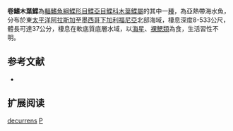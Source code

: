 {{Speciesbox
| name = 卷鰭木葉鰈
| image = 
| image_width = 250px
| image_caption = 
| status = NE
| status_system = IUCN3.1
| genus = Pleuronichthys
| species = decurrens
| authority = Jordan & Gilbert, 1881
| synonyms = 
| range_map = Curlfi sole distribution map.png
| range_map_width = 240px
| range_map_caption = 卷鰭木葉鰈分布圖
}}

'''卷鰭木葉鰈'''為[[輻鰭魚綱|輻鰭魚綱]][[鰈形目|鰈形目]][[鰈亞目|鰈亞目]][[鰈科|鰈科]][[木葉鰈屬|木葉鰈屬]]的其中一[[種|種]]，為亞熱帶海水魚，分布於東[[太平洋|太平洋]][[阿拉斯加|阿拉斯加]]至[[墨西哥|墨西哥]][[下加利福尼亞|下加利福尼亞]]北部海域，棲息深度8-533公尺，體長可達37公分，棲息在軟底質底層水域，以[[海星|海星]]、[[裸鰓類|裸鰓類]]為食，生活習性不明。

== 参考文献 ==
*{{FishBase_species|genus=Pleuronichthys|species=decurrens|year=2014|month=3}}

== 扩展阅读 ==
{{refbegin}}
{{wikispecies-inline|Pleuronichthys decurrens|卷鰭木葉鰈}}
{{refend}}
{{Taxonbar|from=Q1833121}}

[[Category:木葉鰈屬|decurrens]]
[[Category:1881年描述的鱼类|P]]


{{魚類小作品}}